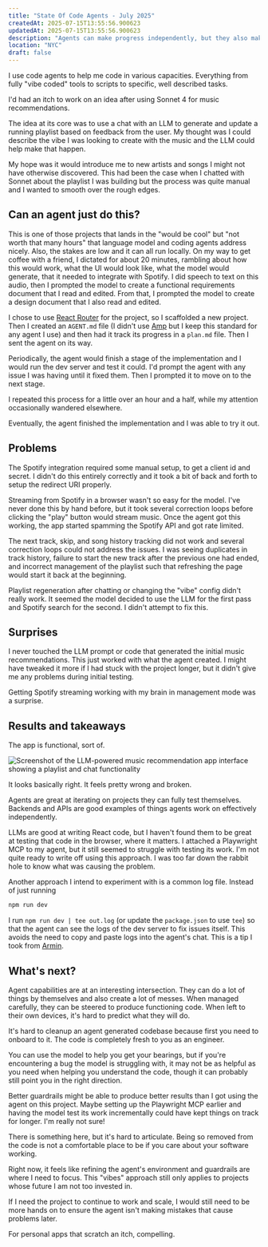 ```yaml
---
title: "State Of Code Agents - July 2025"
createdAt: 2025-07-15T13:55:56.900623
updatedAt: 2025-07-15T13:55:56.900623
description: "Agents can make progress independently, but they also make messes"
location: "NYC"
draft: false
---
```

I use code agents to help me code in various capacities.
Everything from fully "vibe coded" tools to scripts to specific, well described tasks.

I'd had an itch to work on an idea after using Sonnet 4 for music recommendations.

The idea at its core was to use a chat with an LLM to generate and update a running playlist based on feedback from the user.
My thought was I could describe the vibe I was looking to create with the music and the LLM could help make that happen.

My hope was it would introduce me to new artists and songs I might not have otherwise discovered.
This had been the case when I chatted with Sonnet about the playlist I was building but the process was quite manual and I wanted to smooth over the rough edges.

## Can an agent just do this?

This is one of those projects that lands in the "would be cool" but "not worth that many hours" that language model and coding agents address nicely.
Also, the stakes are low and it can all run locally.
On my way to get coffee with a friend, I dictated for about 20 minutes, rambling about how this would work, what the UI would look like, what the model would generate, that it needed to integrate with Spotify.
I did speech to text on this audio, then I prompted the model to create a functional requirements document that I read and edited.
From that, I prompted the model to create a design document that I also read and edited.

I chose to use [React Router](https://reactrouter.com/) for the project, so I scaffolded a new project.
Then I created an `AGENT.md` file (I didn't use [Amp](https://ampcode.com/) but I keep this standard for any agent I use) and then had it track its progress in a `plan.md` file.
Then I sent the agent on its way.

Periodically, the agent would finish a stage of the implementation and I would run the dev server and test it could.
I'd prompt the agent with any issue I was having until it fixed them.
Then I prompted it to move on to the next stage.

I repeated this process for a little over an hour and a half, while my attention occasionally wandered elsewhere.

Eventually, the agent finished the implementation and I was able to try it out.

## Problems

The Spotify integration required some manual setup, to get a client id and secret.
I didn't do this entirely correctly and it took a bit of back and forth to setup the redirect URI properly.

Streaming from Spotify in a browser wasn't so easy for the model.
I've never done this by hand before, but it took several correction loops before clicking the "play" button would stream music.
Once the agent got this working, the app started spamming the Spotify API and got rate limited.

The next track, skip, and song history tracking did not work and several correction loops could not address the issues.
I was seeing duplicates in track history, failure to start the new track after the previous one had ended, and incorrect management of the playlist such that refreshing the page would start it back at the beginning.

Playlist regeneration after chatting or changing the "vibe" config didn't really work.
It seemed the model decided to use the LLM for the first pass and Spotify search for the second.
I didn't attempt to fix this.

## Surprises

I never touched the LLM prompt or code that generated the initial music recommendations.
This just worked with what the agent created.
I might have tweaked it more if I had stuck with the project longer, but it didn't give me any problems during initial testing.

Getting Spotify streaming working with my brain in management mode was a surprise.

## Results and takeaways

The app is functional, sort of.

![Screenshot of the LLM-powered music recommendation app interface showing a playlist and chat functionality](./images/llm-music-app.png)

It looks basically right.
It feels pretty wrong and broken.

Agents are great at iterating on projects they can fully test themselves.
Backends and APIs are good examples of things agents work on effectively independently.

LLMs are good at writing React code, but I haven't found them to be great at testing that code in the browser, where it matters.
I attached a Playwright MCP to my agent, but it still seemed to struggle with testing its work.
I'm not quite ready to write off using this approach.
I was too far down the rabbit hole to know what was causing the problem.

Another approach I intend to experiment with is a common log file.
Instead of just running

```sh
npm run dev
```
I run `npm run dev | tee out.log` (or update the `package.json` to use `tee`) so that the agent can see the logs of the dev server to fix issues itself.
This avoids the need to copy and paste logs into the agent's chat.
This is a tip I took from [Armin](https://twitter.com/mitsuhiko).

## What's next?

Agent capabilities are at an interesting intersection.
They can do a lot of things by themselves and also create a lot of messes.
When managed carefully, they can be steered to produce functioning code.
When left to their own devices, it's hard to predict what they will do.

It's hard to cleanup an agent generated codebase because first you need to onboard to it.
The code is completely fresh to you as an engineer.

You can use the model to help you get your bearings, but if you're encountering a bug the model is struggling with, it may not be as helpful as you need when helping you understand the code, though it can probably still point you in the right direction.

Better guardrails might be able to produce better results than I got using the agent on this project.
Maybe setting up the Playwright MCP earlier and having the model test its work incrementally could have kept things on track for longer.
I'm really not sure!

There is something here, but it's hard to articulate.
Being so removed from the code is not a comfortable place to be if you care about your software working.

Right now, it feels like refining the agent's environment and guardrails are where I need to focus.
This "vibes" approach still only applies to projects whose future I am not too invested in.

If I need the project to continue to work and scale, I would still need to be more hands on to ensure the agent isn't making mistakes that cause problems later.

For personal apps that scratch an itch, compelling.
